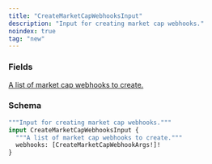 ```yaml
---
title: "CreateMarketCapWebhooksInput"
description: "Input for creating market cap webhooks."
noindex: true
tag: "new"
---
```


### Fields

<a href="/api-reference/types/createmarketcapwebhookargs">
  <ResponseField name="webhooks" type="[CreateMarketCapWebhookArgs!]!" required>
    A list of market cap webhooks to create.
  </ResponseField>
</a>

### Schema


```graphql 
"""Input for creating market cap webhooks."""
input CreateMarketCapWebhooksInput {
  """A list of market cap webhooks to create."""
  webhooks: [CreateMarketCapWebhookArgs!]!
}
```

